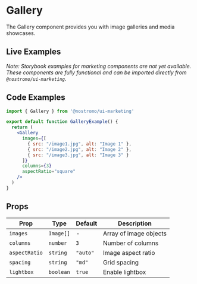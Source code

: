 
# Gallery

The Gallery component provides you with image galleries and media showcases.

## Live Examples

*Note: Storybook examples for marketing components are not yet available. These components are fully functional and can be imported directly from `@nostromo/ui-marketing`.*

## Code Examples

```jsx
import { Gallery } from '@nostromo/ui-marketing'

export default function GalleryExample() {
  return (
    <Gallery
      images={[
        { src: "/image1.jpg", alt: "Image 1" },
        { src: "/image2.jpg", alt: "Image 2" },
        { src: "/image3.jpg", alt: "Image 3" }
      ]}
      columns={3}
      aspectRatio="square"
    />
  )
}
```

## Props

| Prop | Type | Default | Description |
|------|------|---------|-------------|
| `images` | `Image[]` | - | Array of image objects |
| `columns` | `number` | `3` | Number of columns |
| `aspectRatio` | `string` | `"auto"` | Image aspect ratio |
| `spacing` | `string` | `"md"` | Grid spacing |
| `lightbox` | `boolean` | `true` | Enable lightbox |
